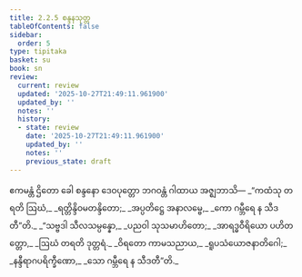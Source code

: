 ```yaml
---
title: 2.2.5 စန္ဒနသုတ္တ
tableOfContents: false
sidebar:
  order: 5
type: tipitaka
basket: su
book: sn
review:
  current: review
  updated: '2025-10-27T21:49:11.961900'
  updated_by: ''
  notes: ''
  history:
  - state: review
    date: '2025-10-27T21:49:11.961900'
    updated_by: ''
    notes: ''
    previous_state: draft
---
```



<ReviewStatus review={frontmatter.review} showDetails={true} />

<HypothesisAnnotation frontmatter={frontmatter} />

<DynamicBreadcrumb />

<Division number="96" book="sn" e="ch" v="18" p="295">

<Paragraph number="442" book="sn">
ဧကမန္တံ ဌိတော ခေါ စန္ဒနော ဒေဝပုတ္တော ဘဂဝန္တံ ဂါထာယ အဇ္ဈဘာသိ—
</Paragraph>

<Paragraph number="443" type="verses" book="sn">
_“ကထံသု တရတိ ဩဃံ,_  
_ရတ္တိန္ဒိဝမတန္ဒိတော;_  
_အပ္ပတိဋ္ဌေ အနာလမ္ဗေ,_  
_ကော ဂမ္ဘီရေ န သီဒတီ”တိ._  

</Paragraph>

<Paragraph number="444" type="verses" book="sn">
_“သဗ္ဗဒါ သီလသမ္ပန္နော,_  
_ပညဝါ သုသမာဟိတော;_  
_အာရဒ္ဓဝီရိယော ပဟိတတ္တော,_  
_ဩဃံ တရတိ ဒုတ္တရံ._  

</Paragraph>

<Paragraph number="445" type="verses" book="sn">
_ဝိရတော ကာမသညာယ,_  
_ရူပသံယောဇနာတိဂေါ;_  
_နန္ဒီရာဂပရိက္ခီဏော,_  
_သော ဂမ္ဘီရေ န သီဒတီ”တိ._
</Paragraph>
</Division>